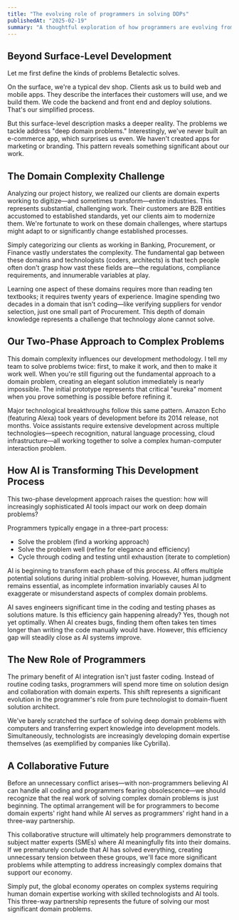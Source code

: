 ```yaml
---
title: "The evolving role of programmers in solving DDPs"
publishedAt: "2025-02-19"
summary: "A thoughtful exploration of how programmers are evolving from pure technologists to domain-fluent solution architects as AI automates routine coding tasks, enabling deeper collaboration with domain experts to solve complex industry challenges."
---
```


## Beyond Surface-Level Development

Let me first define the kinds of problems Betalectic solves.

On the surface, we're a typical dev shop. Clients ask us to build web and mobile apps. They describe the interfaces their customers will use, and we build them. We code the backend and front end and deploy solutions. That's our simplified process.

But this surface-level description masks a deeper reality. The problems we tackle address "deep domain problems." Interestingly, we've never built an e-commerce app, which surprises us even. We haven't created apps for marketing or branding. This pattern reveals something significant about our work.

## The Domain Complexity Challenge

Analyzing our project history, we realized our clients are domain experts working to digitize—and sometimes transform—entire industries. This represents substantial, challenging work. Their customers are B2B entities accustomed to established standards, yet our clients aim to modernize them. We're fortunate to work on these domain challenges, where startups might adapt to or significantly change established processes.

Simply categorizing our clients as working in Banking, Procurement, or Finance vastly understates the complexity. The fundamental gap between these domains and technologists (coders, architects) is that tech people often don't grasp how vast these fields are—the regulations, compliance requirements, and innumerable variables at play.

Learning one aspect of these domains requires more than reading ten textbooks; it requires twenty years of experience. Imagine spending two decades in a domain that isn't coding—like verifying suppliers for vendor selection, just one small part of Procurement. This depth of domain knowledge represents a challenge that technology alone cannot solve.

## Our Two-Phase Approach to Complex Problems

This domain complexity influences our development methodology. I tell my team to solve problems twice: first, to make it work, and then to make it work well. When you're still figuring out the fundamental approach to a domain problem, creating an elegant solution immediately is nearly impossible. The initial prototype represents that critical "eureka" moment when you prove something is possible before refining it.

Major technological breakthroughs follow this same pattern. Amazon Echo (featuring Alexa) took years of development before its 2014 release, not months. Voice assistants require extensive development across multiple technologies—speech recognition, natural language processing, cloud infrastructure—all working together to solve a complex human-computer interaction problem.

## How AI is Transforming This Development Process

This two-phase development approach raises the question: how will increasingly sophisticated AI tools impact our work on deep domain problems?

Programmers typically engage in a three-part process:

- Solve the problem (find a working approach)
- Solve the problem well (refine for elegance and efficiency)
- Cycle through coding and testing until exhaustion (iterate to completion)

AI is beginning to transform each phase of this process. AI offers multiple potential solutions during initial problem-solving. However, human judgment remains essential, as incomplete information invariably causes AI to exaggerate or misunderstand aspects of complex domain problems.

AI saves engineers significant time in the coding and testing phases as solutions mature. Is this efficiency gain happening already? Yes, though not yet optimally. When AI creates bugs, finding them often takes ten times longer than writing the code manually would have. However, this efficiency gap will steadily close as AI systems improve.

## The New Role of Programmers

The primary benefit of AI integration isn't just faster coding. Instead of routine coding tasks, programmers will spend more time on solution design and collaboration with domain experts. This shift represents a significant evolution in the programmer's role from pure technologist to domain-fluent solution architect.

We've barely scratched the surface of solving deep domain problems with computers and transferring expert knowledge into development models. Simultaneously, technologists are increasingly developing domain expertise themselves (as exemplified by companies like Cybrilla).

## A Collaborative Future

Before an unnecessary conflict arises—with non-programmers believing AI can handle all coding and programmers fearing obsolescence—we should recognize that the real work of solving complex domain problems is just beginning. The optimal arrangement will be for programmers to become domain experts' right hand while AI serves as programmers' right hand in a three-way partnership.

This collaborative structure will ultimately help programmers demonstrate to subject matter experts (SMEs) where AI meaningfully fits into their domains. If we prematurely conclude that AI has solved everything, creating unnecessary tension between these groups, we'll face more significant problems while attempting to address increasingly complex domains that support our economy.

Simply put, the global economy operates on complex systems requiring human domain expertise working with skilled technologists and AI tools. This three-way partnership represents the future of solving our most significant domain problems.
